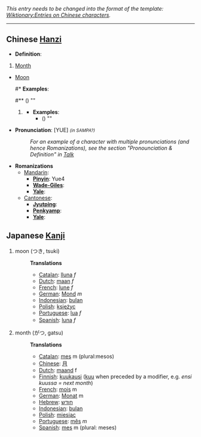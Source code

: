 ''This entry needs to be changed into the format of the template: [[Wiktionary:Entries on Chinese characters]].''

----
== Chinese [[Hanzi]] ==
* '''Definition''': 
#[[Month]]
*[[Moon]]
*#* '''Examples''': 
*#** [[]] () ""
*# <!-- -->       [[]]
*#* '''Examples''': 
*#** [[]] () ""


* '''Pronunciation''': [YUE] <small>''(in SAMPA?)''</small>
*: ''For an example of a character with multiple pronunciations (and hence Romanizations), see the section "Pronounciation & Definition" in [[Wiktionary talk:Entries on Chinese characters | Talk]]''

* '''Romanizations'''
** [[Mandarin]]:
*** '''[[Pinyin]]''':  Yue4
*** '''[[Wade-Giles]]''': 
*** '''[[Yale]]''': 
** [[Cantonese]]:
*** '''[[Jyutping]]''':  
*** '''[[Penkyamp]]''':  
*** '''[[Yale]]''': 



== Japanese [[Kanji]] ==

# moon (つき, tsuki)
#:'''Translations'''
#:*[[Catalan]]: [[lluna]] ''f''
#:*[[Dutch]]: [[maan]] ''f''
#:*[[French]]: [[lune]] ''f''
#:*[[German]]: [[Mond]] ''m''
#:*[[Indonesian]]: [[bulan]]
#:*[[Polish]]: [[księżyc]]
#:*[[Portuguese]]: [[lua]] ''f''
#:*[[Spanish]]: [[luna]] ''f''　
# month (がつ, gatsu)
#:'''Translations'''
#:*[[Catalan]]: [[mes]] m (plural:mesos)
#:*[[Chinese]]: [[月]]
#:*[[Dutch]]: [[maand]] f
#:*[[Finnish]]: [[kuukausi]] ([[kuu]] when preceded by a modifier, e.g. ''ensi kuussa = next month'')
#:*[[French]]: [[mois]] m
#:*[[German]]: [[Monat]] m
#:*[[Hebrew]]: [[חודש]]
#:*[[Indonesian]]: [[bulan]]
#:*[[Polish]]: [[miesiąc]]
#:*[[Portuguese]]: [[mês]] ''m''
#:*[[Spanish]]: [[mes]] m (plural: meses)
